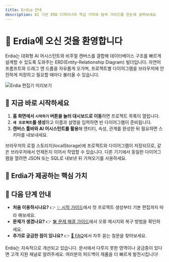 ```yaml
---
title: Erdia 안내
description: AI 기반 ERD 디자이너의 핵심 가치와 탐색 가이드를 한눈에 살펴보세요
---
```



# 👋 Erdia에 오신 것을 환영합니다

Erdia는 대화형 AI 어시스턴트와 비주얼 캔버스를 결합해 데이터베이스 구조를 빠르게 설계할 수 있도록 도와주는 ERD(Entity-Relationship Diagram) 빌더입니다. 자연어 프롬프트와 드래그 앤 드롭을 자유롭게 오가며, 프로젝트별 다이어그램을 브라우저에 안전하게 저장하고 필요할 때마다 불러올 수 있습니다.

![Erdia 편집기 미리보기](/images/example.png)

## 🚀 지금 바로 시작하세요

1. **홈 화면에서 `시작하기` 버튼을 눌러 대시보드로 이동**하면 프로젝트 목록이 열립니다.
2. **`새 프로젝트`를 생성**하고 이름과 설명을 입력하면 빈 다이어그램이 준비됩니다.
3. **캔버스 툴바와 AI 어시스턴트를 활용**해 엔티티, 속성, 관계를 완성한 뒤 필요하면 스키마를 내보내세요.

<Callout type="info">
브라우저의 로컬 스토리지(localStorage)에 프로젝트와 다이어그램이 저장되므로, 같은 브라우저에서 언제든지 이어서 작업할 수 있습니다. 다른 기기에서 동일한 다이어그램을 열려면 JSON 또는 SQL로 내보낸 뒤 가져오기를 사용하세요.
</Callout>

## 🎯 Erdia가 제공하는 핵심 가치

<Cards>
  <Card
    title="🎨 비주얼 ERD 캔버스"
    description="엔티티와 관계를 직접 배치하고, 컨텍스트 메뉴와 단축키로 빠르게 다듬을 수 있습니다"
    href="/docs/features/diagram-editor"
  />
  <Card
    title="🤖 AI 설계 어시스턴트"
    description="자연어 설명만으로 기본 다이어그램을 제안받고, JSON 스키마가 감지되면 자동으로 반영합니다"
    href="/docs/features/ai-assistant"
  />
  <Card
    title="📁 프로젝트 관리"
    description="이름, 설명, 최신 수정일을 기준으로 프로젝트를 정리하고 필요 시 삭제하거나 다시 열 수 있습니다"
    href="/docs/features/project-management"
  />
  <Card
    title="🔄 가져오기 · 내보내기"
    description="MySQL, PostgreSQL, Prisma, JPA 형식을 서로 변환하며 협업 환경에 맞춰 활용하세요"
    href="/docs/features/import-export"
  />
</Cards>

## 🧭 다음 단계 안내

- **처음 이용하시나요?** 👉 [✨ 시작 가이드](/docs/getting-started)에서 첫 프로젝트 생성부터 기본 편집까지 따라 해보세요.
- **문제가 생겼나요?** 👉 [🛠 문제 해결 가이드](/docs/troubleshooting)에서 오류 메시지와 복구 방법을 확인하세요.
- **추가로 궁금한 점이 있나요?** 👉 [💬 FAQ](/docs/faq)에서 자주 묻는 질문을 찾아보세요.

<Callout type="success">
Erdia는 지속적으로 개선되고 있습니다. 문서에서 다루지 못한 영역이나 궁금증이 있다면 고객 지원 채널로 알려주세요. 여러분의 피드백이 제품을 더 빠르게 발전시킵니다!
</Callout>
